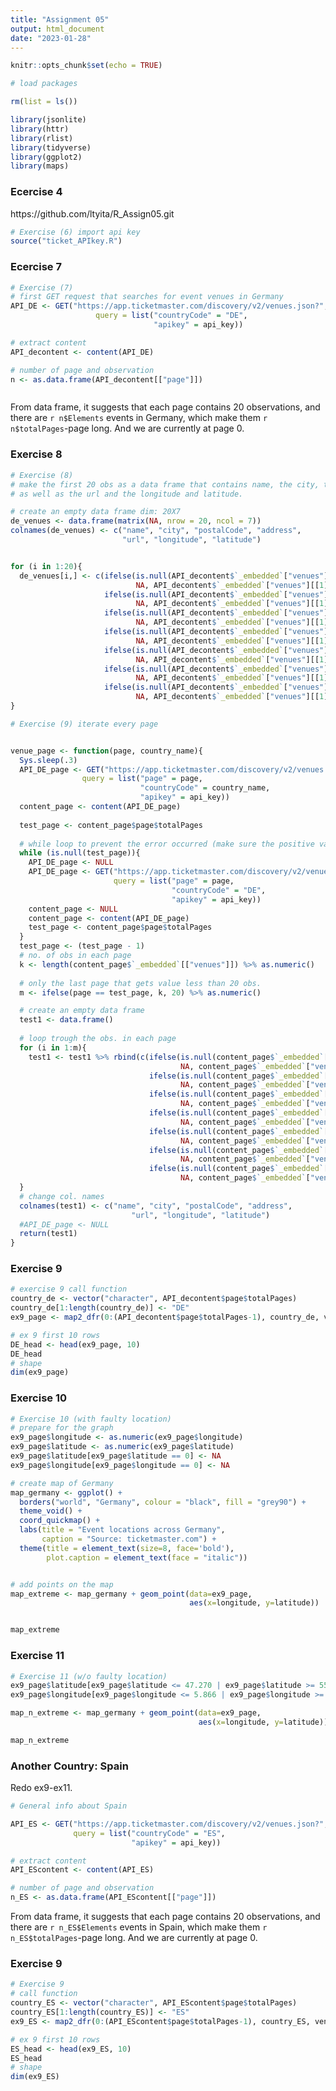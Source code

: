 ```yaml
---
title: "Assignment 05"
output: html_document
date: "2023-01-28"
---
```


```r
knitr::opts_chunk$set(echo = TRUE)
```

```r
# load packages

rm(list = ls())

library(jsonlite)
library(httr)
library(rlist)
library(tidyverse)
library(ggplot2)
library(maps)

```


### Ecercise 4
https://github.com/ltyita/R_Assign05.git

```r

# Exercise (6) import api key
source("ticket_APIkey.R")

```


### Ecercise 7

```r

# Exercise (7)
# first GET request that searches for event venues in Germany
API_DE <- GET("https://app.ticketmaster.com/discovery/v2/venues.json?",
                   query = list("countryCode" = "DE",
                                "apikey" = api_key)) 

# extract content
API_decontent <- content(API_DE)

# number of page and observation
n <- as.data.frame(API_decontent[["page"]])



```

From data frame, it suggests that each page contains 20 observations, and there are `r n$Elements` events in Germany, which make them `r n$totalPages`-page long. And we are currently at page 0.



### Exercise 8

```r

# Exercise (8)
# make the first 20 obs as a data frame that contains name, the city, the postalCode and address, 
# as well as the url and the longitude and latitude. 

# create an empty data frame dim: 20X7
de_venues <- data.frame(matrix(NA, nrow = 20, ncol = 7))
colnames(de_venues) <- c("name", "city", "postalCode", "address", 
                         "url", "longitude", "latitude")


for (i in 1:20){
  de_venues[i,] <- c(ifelse(is.null(API_decontent$`_embedded`["venues"][[1]][[i]]$name), 
                            NA, API_decontent$`_embedded`["venues"][[1]][[i]]$name),
                     ifelse(is.null(API_decontent$`_embedded`["venues"][[1]][[i]]$city$name),
                            NA, API_decontent$`_embedded`["venues"][[1]][[i]]$city$name),
                     ifelse(is.null(API_decontent$`_embedded`["venues"][[1]][[i]]$postalCode),
                            NA, API_decontent$`_embedded`["venues"][[1]][[i]]$postalCode),
                     ifelse(is.null(API_decontent$`_embedded`["venues"][[1]][[i]]$address$line1),
                            NA, API_decontent$`_embedded`["venues"][[1]][[i]]$address$line1),
                     ifelse(is.null(API_decontent$`_embedded`["venues"][[1]][[i]]$url),
                            NA, API_decontent$`_embedded`["venues"][[1]][[i]]$url),
                     ifelse(is.null(API_decontent$`_embedded`["venues"][[1]][[i]]$location$longitude),
                            NA, API_decontent$`_embedded`["venues"][[1]][[i]]$location$longitude),
                     ifelse(is.null(API_decontent$`_embedded`["venues"][[1]][[i]]$location$latitude),
                            NA, API_decontent$`_embedded`["venues"][[1]][[i]]$location$latitude))
}

```


```r

# Exercise (9) iterate every page


venue_page <- function(page, country_name){
  Sys.sleep(.3)
  API_DE_page <- GET("https://app.ticketmaster.com/discovery/v2/venues.json?",
                query = list("page" = page,
                             "countryCode" = country_name,
                             "apikey" = api_key)) 
  content_page <- content(API_DE_page)
  
  test_page <- content_page$page$totalPages
  
  # while loop to prevent the error occurred (make sure the positive value of test_page)
  while (is.null(test_page)){
    API_DE_page <- NULL
    API_DE_page <- GET("https://app.ticketmaster.com/discovery/v2/venues.json?",
                       query = list("page" = page,
                                    "countryCode" = "DE",
                                    "apikey" = api_key))
    content_page <- NULL
    content_page <- content(API_DE_page)
    test_page <- content_page$page$totalPages
  }
  test_page <- (test_page - 1)
  # no. of obs in each page
  k <- length(content_page$`_embedded`[["venues"]]) %>% as.numeric()
  
  # only the last page that gets value less than 20 obs.
  m <- ifelse(page == test_page, k, 20) %>% as.numeric()

  # create an empty data frame
  test1 <- data.frame()
  
  # loop trough the obs. in each page
  for (i in 1:m){
    test1 <- test1 %>% rbind(c(ifelse(is.null(content_page$`_embedded`["venues"][[1]][[i]]$name),
                                      NA, content_page$`_embedded`["venues"][[1]][[i]]$name),
                               ifelse(is.null(content_page$`_embedded`["venues"][[1]][[i]]$city$name),
                                      NA, content_page$`_embedded`["venues"][[1]][[i]]$city$name),
                               ifelse(is.null(content_page$`_embedded`["venues"][[1]][[i]]$postalCode),
                                      NA, content_page$`_embedded`["venues"][[1]][[i]]$postalCode),
                               ifelse(is.null(content_page$`_embedded`["venues"][[1]][[i]]$address$line1),
                                      NA, content_page$`_embedded`["venues"][[1]][[i]]$address$line1),
                               ifelse(is.null(content_page$`_embedded`["venues"][[1]][[i]]$url),
                                      NA, content_page$`_embedded`["venues"][[1]][[i]]$url),
                               ifelse(is.null(content_page$`_embedded`["venues"][[1]][[i]]$location$longitude),
                                      NA, content_page$`_embedded`["venues"][[1]][[i]]$location$longitude),
                               ifelse(is.null(content_page$`_embedded`["venues"][[1]][[i]]$location$latitude),
                                      NA, content_page$`_embedded`["venues"][[1]][[i]]$location$latitude)))
  }
  # change col. names
  colnames(test1) <- c("name", "city", "postalCode", "address", 
                           "url", "longitude", "latitude")
  #API_DE_page <- NULL
  return(test1)
}


```


### Exercise 9


```r
# exercise 9 call function
country_de <- vector("character", API_decontent$page$totalPages)
country_de[1:length(country_de)] <- "DE"
ex9_page <- map2_dfr(0:(API_decontent$page$totalPages-1), country_de, venue_page)

```

```r
# ex 9 first 10 rows
DE_head <- head(ex9_page, 10)
DE_head
# shape
dim(ex9_page)

```


### Exercise 10

```r

# Exercise 10 (with faulty location)
# prepare for the graph
ex9_page$longitude <- as.numeric(ex9_page$longitude)
ex9_page$latitude <- as.numeric(ex9_page$latitude)
ex9_page$latitude[ex9_page$latitude == 0] <- NA
ex9_page$longitude[ex9_page$longitude == 0] <- NA

# create map of Germany
map_germany <- ggplot() +
  borders("world", "Germany", colour = "black", fill = "grey90") +
  theme_void() +
  coord_quickmap() +
  labs(title = "Event locations across Germany",
       caption = "Source: ticketmaster.com") +
  theme(title = element_text(size=8, face='bold'),
        plot.caption = element_text(face = "italic"))


# add points on the map
map_extreme <- map_germany + geom_point(data=ex9_page,
                                        aes(x=longitude, y=latitude)) 


map_extreme
```


### Exercise 11

```r

# Exercise 11 (w/o faulty location)
ex9_page$latitude[ex9_page$latitude <= 47.270 | ex9_page$latitude >= 55.059] <- NA
ex9_page$longitude[ex9_page$longitude <= 5.866 | ex9_page$longitude >= 15.042] <- NA

map_n_extreme <- map_germany + geom_point(data=ex9_page,
                                          aes(x=longitude, y=latitude))

map_n_extreme
```


### Another Country: Spain
Redo ex9-ex11.


```r

# General info about Spain 

API_ES <- GET("https://app.ticketmaster.com/discovery/v2/venues.json?",
              query = list("countryCode" = "ES",
                           "apikey" = api_key)) 

# extract content
API_EScontent <- content(API_ES)

# number of page and observation
n_ES <- as.data.frame(API_EScontent[["page"]])

```

From data frame, it suggests that each page contains 20 observations, and there are `r n_ES$Elements` events in Spain, which make them `r n_ES$totalPages`-page long. And we are currently at page 0.

### Exercise 9

```r

# Exercise 9
# call function
country_ES <- vector("character", API_EScontent$page$totalPages)
country_ES[1:length(country_ES)] <- "ES"
ex9_ES <- map2_dfr(0:(API_EScontent$page$totalPages-1), country_ES, venue_page)

# ex 9 first 10 rows
ES_head <- head(ex9_ES, 10)
ES_head
# shape
dim(ex9_ES)


```